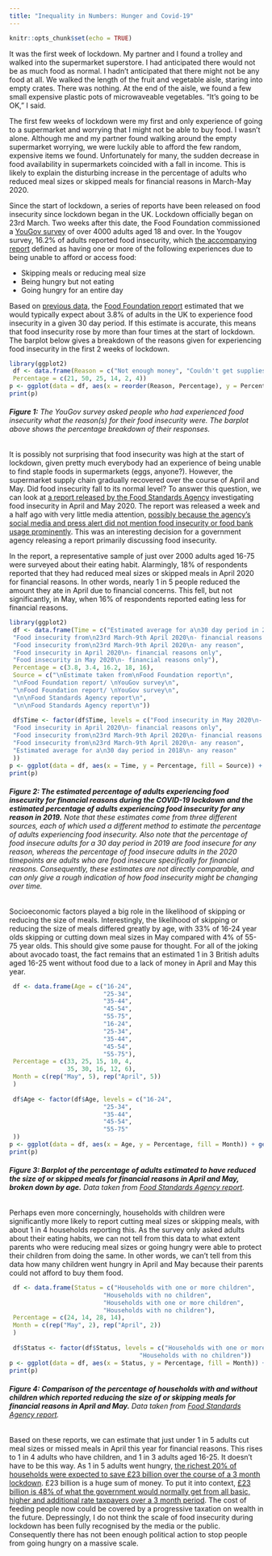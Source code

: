 ```yaml
---
title: "Inequality in Numbers: Hunger and Covid-19"
---
```


```r
knitr::opts_chunk$set(echo = TRUE)
```

It was the first week of lockdown. My partner and I found a trolley and walked into the supermarket superstore. I had anticipated there would not be as much food as normal. I hadn’t anticipated that there might not be any food at all. We walked the length of the fruit and vegetable aisle, staring into empty crates. There was nothing. At the end of the aisle, we found a few small expensive plastic pots of microwaveable vegetables. “It’s going to be OK,” I said.

The first few weeks of lockdown were my first and only experience of going to a supermarket and worrying that I might not be able to buy food. I wasn’t alone. Although me and my partner found walking around the empty supermarket worrying, we were luckily able to afford the few random, expensive items we found. Unfortunately for many, the sudden decrease in food availability in supermarkets coincided with a fall in income. This is likely to explain the disturbing increase in the percentage of adults who reduced meal sizes or skipped meals for financial reasons in March-May 2020.

Since the start of lockdown, a series of reports have been released on food insecurity since lockdown began in the UK. Lockdown officially began on 23rd March. Two weeks after this date, the Food Foundation commissioned a [YouGov survey](https://docs.cdn.yougov.com/otidumbhkq/YouGov%20Survey%20Results%20-%20Food%20Foundation.pdf) of over 4000 adults aged 18 and over. In the Yougov survey, 16.2% of adults reported food insecurity, which [the accompanying report](https://foodfoundation.org.uk/wp-content/uploads/2020/04/Report_COVID19FoodInsecurity-final.pdf) defined as having one or more of the following experiences due to being unable to afford or access food:

* Skipping meals or reducing meal size
* Being hungry but not eating
* Going hungry for an entire day

Based on [previous data](https://www.food.gov.uk/research/food-and-you/food-and-you-wave-five), the [Food Foundation report](https://foodfoundation.org.uk/wp-content/uploads/2020/04/Report_COVID19FoodInsecurity-final.pdf) estimated that we would typically expect about 3.8% of adults in the UK to experience food insecurity in a given 30 day period. If this estimate is accurate, this means that food insecurity rose by more than four times at the start of lockdown. The barplot below gives a breakdown of the reasons given for experiencing food insecurity in the first 2 weeks of lockdown.

 
```r
library(ggplot2)
 df <- data.frame(Reason = c("Not enough money", "Couldn't get supplies in shops", "Couldn't go out and had no other way to get food", "Other", "Don't know", "Prefer not to say"),
 Percentage = c(21, 50, 25, 14, 2, 4))
p <- ggplot(data = df, aes(x = reorder(Reason, Percentage), y = Percentage)) + geom_bar(stat='identity') + coord_flip() + xlab("")
print(p)
```

###### **Figure 1:** The YouGov survey asked people who had experienced food insecurity what the reason(s) for their food insecurity were. The barplot above shows the percentage breakdown of their responses.

 

It is possibly not surprising that food insecurity was high at the start of lockdown, given pretty much everybody had an experience of being unable to find staple foods in supermarkets (eggs, anyone?). However, the supermarket supply chain gradually recovered over the course of April and May. Did food insecurity fall to its normal level? To answer this question, we can look at [a report released by the Food Standards Agency](https://www.food.gov.uk/research/research-projects/the-covid-19-consumer-tracker) investigating food insecurity in April and May 2020. The report was released a week and a half ago with very little media attention, [possibly because the agency’s social media and press alert did not mention food insecurity or food bank usage prominently](https://www.theguardian.com/society/2020/jun/26/millions-went-hungry-during-first-months-of-uk-lockdown-figures-show-coronavirus). This was an interesting decision for a government agency releasing a report primarily discussing food insecurity.


In the report, a representative sample of just over 2000 adults aged 16-75 were surveyed about their eating habit. Alarmingly, 18% of respondents reported that they had reduced meal sizes or skipped meals in April 2020 for financial reasons. In other words, nearly 1 in 5 people reduced the amount they ate in April due to financial concerns. This fell, but not significantly, in May, when 16% of respondents reported eating less for financial reasons.

 
```r
library(ggplot2)
 df <- data.frame(Time = c("Estimated average for a\n30 day period in 2018\n- any reason", 
 "Food insecurity from\n23rd March-9th April 2020\n- financial reasons only", 
 "Food insecurity from\n23rd March-9th April 2020\n- any reason",
 "Food insecurity in April 2020\n- financial reasons only", 
 "Food insecurity in May 2020\n- financial reasons only"),
 Percentage = c(3.8, 3.4, 16.2, 18, 16),
 Source = c("\nEstimate taken from\nFood Foundation report\n", 
 "\nFood Foundation report/ \nYouGov survey\n", 
 "\nFood Foundation report/ \nYouGov survey\n",
 "\n\nFood Standards Agency report\n", 
 "\n\nFood Standards Agency report\n"))
 
 df$Time <- factor(df$Time, levels = c("Food insecurity in May 2020\n- financial reasons only",
 "Food insecurity in April 2020\n- financial reasons only",
 "Food insecurity from\n23rd March-9th April 2020\n- financial reasons only",
 "Food insecurity from\n23rd March-9th April 2020\n- any reason",
 "Estimated average for a\n30 day period in 2018\n- any reason"
 ))
p <- ggplot(data = df, aes(x = Time, y = Percentage, fill = Source)) + geom_bar(stat='identity') + coord_flip() + xlab("") + ylab("Estimated Percentage of Adults Experiencing Food Insecurity") + ylim(c(0,25))
print(p)
```

###### **Figure 2: The estimated percentage of adults experiencing food insecurity for financial reasons during the COVID-19 lockdown and the estimated percentage of adults experiencing food insecurity for any reason in 2019.** Note that these estimates come from three different sources, each of which used a different method to estimate the percentage of adults experiencing food insecurity. Also note that the percentage of food insecure adults for a 30 day period in 2019 are food insecure for any reason, whereas the percentage of food insecure adults in the 2020 timepoints are adults who are food insecure specifically for financial reasons. Consequently, these estimates are not directly comparable, and can only give a rough indication of how food insecurity might be changing over time.

Socioeconomic factors played a big role in the likelihood of skipping or reducing the size of meals. Interestingly, the likelihood of skipping or reducing the size of meals differed greatly by age, with 33% of 16-24 year olds skipping or cutting down meal sizes in May compared with 4% of 55-75 year olds. This should give some pause for thought. For all of the joking about avocado toast, the fact remains that an estimated 1 in 3 British adults aged 16-25 went without food due to a lack of money in April and May this year.

```r
 df <- data.frame(Age = c("16-24",
                          "25-34",
                          "35-44",
                          "45-54",
                          "55-75",
                          "16-24",
                          "25-34",
                          "35-44",
                          "45-54",
                          "55-75"),
 Percentage = c(33, 25, 15, 10, 4,
                35, 30, 16, 12, 6),
 Month = c(rep("May", 5), rep("April", 5))
 )
 
 df$Age <- factor(df$Age, levels = c("16-24",
                          "25-34",
                          "35-44",
                          "45-54",
                          "55-75"
 ))
p <- ggplot(data = df, aes(x = Age, y = Percentage, fill = Month)) + geom_bar(stat='identity', position = 'dodge') + xlab("Age") + ylab("Percentage of Adults Experiencing Food Insecurity Due to Finances")  
print(p)
``` 

###### **Figure 3: Barplot of the percentage of adults estimated to have reduced the size of or skipped meals for financial reasons in April and May, broken down by age.** Data taken from [Food Standards Agency report](https://www.food.gov.uk/research/research-projects/the-covid-19-consumer-tracker).
 

Perhaps even more concerningly, households with children were significantly more likely to report cutting meal sizes or skipping meals, with about 1 in 4 households reporting this. As the survey only asked adults about their eating habits, we can not tell from this data to what extent parents who were reducing meal sizes or going hungry were able to protect their children from doing the same. In other words, we can’t tell from this data how many children went hungry in April and May because their parents could not afford to buy them food.

```r
 df <- data.frame(Status = c("Households with one or more children",
                          "Households with no children",
                          "Households with one or more children",
                          "Households with no children"),
 Percentage = c(24, 14, 28, 14),
 Month = c(rep("May", 2), rep("April", 2))
 )
 
 df$Status <- factor(df$Status, levels = c("Households with one or more children",
                                    "Households with no children"))
p <- ggplot(data = df, aes(x = Status, y = Percentage, fill = Month)) + geom_bar(stat='identity', position = 'dodge') + xlab("") + ylab("Percentage of Adults Experiencing Food Insecurity Due to Finances")  
print(p)
```

###### **Figure 4: Comparison of the percentage of households with and without children which reported reducing the size of or skipping meals for financial reasons in April and May.** Data taken from [Food Standards Agency report](https://www.food.gov.uk/research/research-projects/the-covid-19-consumer-tracker).

 

Based on these reports, we can estimate that just under 1 in 5 adults cut meal sizes or missed meals in April this year for financial reasons. This rises to 1 in 4 adults who have children, and 1 in 3 adults aged 16-25. It doesn’t have to be this way. As 1 in 5 adults went hungry, [the richest 20% of households were expected to save £23 billion over the course of a 3 month lockdown](https://www.npi.org.uk/blog/economic-policy/excess-saving-lockdown-big-new-economic-challenge/). £23 billion is a huge sum of money. To put it into context, [£23 billion is 48% of what the government would normally get from all basic, higher and additional rate taxpayers over a 3 month period](https://www.npi.org.uk/blog/economic-policy/excess-saving-lockdown-big-new-economic-challenge/). The cost of feeding people now could be covered by a progressive taxation on wealth in the future. Depressingly, I do not think the scale of food insecurity during lockdown has been fully recognised by the media or the public. Consequently there has not been enough political action to stop people from going hungry on a massive scale.
